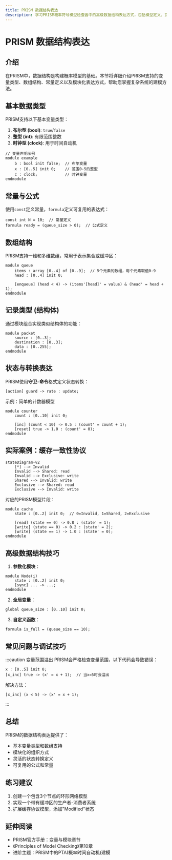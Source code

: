 ```yaml
---
title: PRISM 数据结构表达
description: 学习PRISM概率符号模型检查器中的高级数据结构表达方式，包括模型定义、变量类型和复杂系统表示方法。
---
```


# PRISM 数据结构表达

## 介绍

在PRISM中，数据结构是构建概率模型的基础。本节将详细介绍PRISM支持的变量类型、数组结构、常量定义以及模块化表达方式，帮助您掌握复杂系统的建模方法。

## 基本数据类型

PRISM支持以下基本变量类型：

1. **布尔型 (bool)**: `true`/`false`
2. **整型 (int)**: 有限范围整数
3. **时钟型 (clock)**: 用于时间自动机

```prism
// 变量声明示例
module example
    b : bool init false;  // 布尔变量
    x : [0..5] init 0;    // 范围0-5的整型
    c : clock;            // 时钟变量
endmodule
```

## 常量与公式

使用`const`定义常量，`formula`定义可复用的表达式：

```prism
const int N = 10;  // 常量定义
formula ready = (queue_size > 0);  // 公式定义
```

## 数组结构

PRISM支持一维和多维数组，常用于表示集合或缓冲区：

```prism
module queue
    items : array [0..4] of [0..9];  // 5个元素的数组，每个元素取值0-9
    head : [0..4] init 0;
    
    [enqueue] (head < 4) -> (items'[head]' = value) & (head' = head + 1);
endmodule
```

## 记录类型 (结构体)

通过模块组合实现类似结构体的功能：

```prism
module packet
    source : [0..3];
    destination : [0..3];
    data : [0..255];
endmodule
```

## 状态与转换表达

PRISM使用**守卫-命令**格式定义状态转换：

```prism
[action] guard -> rate : update;
```

示例：简单的计数器模型

```prism
module counter
    count : [0..10] init 0;
    
    [inc] (count < 10) -> 0.5 : (count' = count + 1);
    [reset] true -> 1.0 : (count' = 0);
endmodule
```

## 实际案例：缓存一致性协议

```mermaid
stateDiagram-v2
    [*] --> Invalid
    Invalid --> Shared: read
    Invalid --> Exclusive: write
    Shared --> Invalid: write
    Exclusive --> Shared: read
    Exclusive --> Invalid: write
```

对应的PRISM模型片段：

```prism
module cache
    state : [0..2] init 0;  // 0=Invalid, 1=Shared, 2=Exclusive
    
    [read] (state == 0) -> 0.8 : (state' = 1);
    [write] (state == 0) -> 0.2 : (state' = 2);
    [write] (state == 1) -> 1.0 : (state' = 0);
endmodule
```

## 高级数据结构技巧

1. **参数化模块**：
```prism
module Node(i)
    state : [0..2] init 0;
    [sync] ... -> ...;
endmodule
```

2. **全局变量**：
```prism
global queue_size : [0..10] init 0;
```

3. **自定义函数**：
```prism
formula is_full = (queue_size == 10);
```

## 常见问题与调试技巧

:::caution 变量范围溢出
PRISM会严格检查变量范围，以下代码会导致错误：
```prism
x : [0..5] init 0;
[x_inc] true -> (x' = x + 1);  // 当x=5时会溢出
```
解决方法：
```prism
[x_inc] (x < 5) -> (x' = x + 1);
```
:::

## 总结

PRISM的数据结构表达提供了：
- 基本变量类型和数组支持
- 模块化的组织方式
- 灵活的状态转换定义
- 可复用的公式和常量

## 练习建议

1. 创建一个包含3个节点的环形网络模型
2. 实现一个带有缓冲区的生产者-消费者系统
3. 扩展缓存协议模型，添加"Modified"状态

## 延伸阅读

- PRISM官方手册：变量与模块章节
- 《Principles of Model Checking》第10章
- 进阶主题：PRISM中的PTA(概率时间自动机)建模